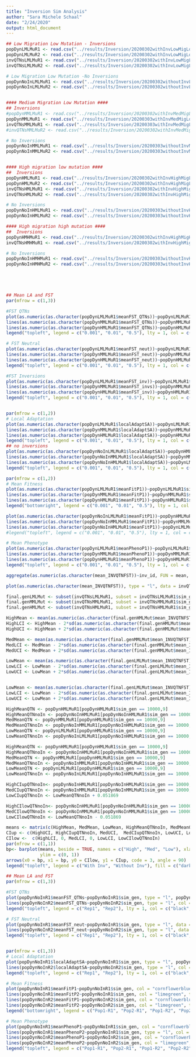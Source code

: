 ```yaml
---
title: "Inversion Sim Analysis"
author: "Sara Michele Schaal"
date: "2/24/2020"
output: html_document
---
```



```r
## Low Migration Low Mutation - Inversions 
popDynLMLMuR1 <- read.csv("../results/Inversion/20200302withInvLowMigLowMut/1751568804886_outputPopDynam.csv")
popDynLMLMuR2 <- read.csv("../results/Inversion/20200302withInvLowMigLowMut/1751570485992_outputPopDynam.csv")
invQTNsLMLMuR1 <- read.csv("../results/Inversion/20200302withInvLowMigLowMut/1751568804886_outputInvTime.csv")
invQTNsLMLMuR2 <- read.csv("../results/Inversion/20200302withInvLowMigLowMut/1751570485992_outputInvTime.csv")

# Low Migration Low Mutation -No Inversions
popDynNoInLMLMuR1 <- read.csv("../results/Inversion/20200302withoutInvLowMigLowMut/1751566183207_outputPopDynam.csv")
popDynNoInLMLMuR2 <- read.csv("../results/Inversion/20200302withoutInvLowMigLowMut/1751626452845_outputPopDynam.csv")


#### Medium Migration Low Mutation ####
## Inversions
#popDynMMLMuR1 <- read.csv("../results/Inversion/20200302withInvMedMigLowMut/1751572690982_outputPopDynam.csv")
popDynMMLMuR1 <- read.csv("../results/Inversion/20200303withInvMedMigLowMut/2065972841416_outputPopDynam.csv")
invQTNsMMLMuR1 <- read.csv("../results/Inversion/20200303withInvMedMigLowMut/2065972841416_outputInvTime.csv")
#invQTNsMMLMuR2 <- read.csv("../results/Inversion/20200302withInvMedMigLowMut/1751582301417_outputInvTime.csv")

# No Inversions
popDynNoInMMLMuR1 <- read.csv("../results/Inversion/20200303withoutInvMedMigLowMut/1751629716441_outputPopDynam.csv")
popDynNoInMMLMuR2 <- read.csv("../results/Inversion/20200303withoutInvMedMigLowMut/1751630159938_outputPopDynam.csv")


#### High migration low mutation ####
##  Inversions
popDynHMLMuR1 <- read.csv("../results/Inversion/20200302withInvHighMigLowMut/1751625359138_outputPopDynam.csv")
popDynHMLMuR2 <- read.csv("../results/Inversion/20200302withInvHighMigLowMut/1751583067058_outputPopDynam.csv")
invQTNsHMLMuR1 <- read.csv("../results/Inversion/20200302withInvHighMigLowMut/1751625359138_outputInvTime.csv")
invQTNsHMLMuR2 <- read.csv("../results/Inversion/20200302withInvHighMigLowMut/1751583067058_outputInvTime.csv")

# No Inversions
popDynNoInHMLMuR1 <- read.csv("../results/Inversion/20200303withoutInvHighMigLowMut/1751628536499_outputPopDynam.csv")
popDynNoInHMLMuR2 <- read.csv("../results/Inversion/20200303withoutInvHighMigLowMut/1751629252645_outputPopDynam.csv")

#### High migration high mutation ####
##  Inversions
popDynHMHMuR1 <- read.csv("../results/Inversion/20200302withInvHighMigHighMut/1751583946190_outputPopDynam.csv")
invQTNsHMHMuR1 <- read.csv("../results/Inversion/20200302withInvHighMigHighMut/1751583946190_outputInvTime.csv")

# No Inversions
popDynNoInHMHMuR1 <- read.csv("../results/Inversion/20200303withoutInvHighMigHighMu/1751616892960_outputPopDynam.csv")
popDynNoInHMHMuR2 <- read.csv("../results/Inversion/20200303withoutInvHighMigHighMu/1751620201657_outputPopDynam.csv")





## Mean LA and FST
par(mfrow = c(1,3))

#FST QTNs
plot(as.numeric(as.character(popDynLMLMuR1$meanFST_QTNs))~popDynLMLMuR1$sim_gen, type = "l", data = popDynLMLMuR1, ylab = "Mean FST", xlab = "Generation", ylim = c(0,0.7), main = "QTN Muts")
lines(as.numeric(as.character(popDynMMLMuR1$meanFST_QTNs))~popDynMMLMuR1$sim_gen, type = "l", col = "blue", data = popDynMMLMuR1)
lines(as.numeric(as.character(popDynHMLMuR1$meanFST_QTNs))~popDynHMLMuR1$sim_gen, type = "l", col = "red", data = popDynHMLMuR1)
legend("topleft", legend = c("0.001", "0.01", "0.5"), lty = 1, col = c("black", "blue", "red"), cex = 0.7, title = "Migration")

# FST Neutral
plot(as.numeric(as.character(popDynLMLMuR1$meanFST_neut))~popDynLMLMuR1$sim_gen, type = "l", data = popDynLMLMuR1, ylab = "Mean FST", xlab = "Generation", ylim = c(0,0.7), main = "Neut Muts")
lines(as.numeric(as.character(popDynMMLMuR1$meanFST_neut))~popDynMMLMuR1$sim_gen, type = "l", col = "blue", data = popDynMMLMuR1)
lines(as.numeric(as.character(popDynHMLMuR1$meanFST_neut))~popDynHMLMuR1$sim_gen, type = "l", col = "red", data = popDynHMLMuR1)
legend("topleft", legend = c("0.001", "0.01", "0.5"), lty = 1, col = c("black", "blue", "red"), cex = 0.7, title = "Migration")

#FST Inversions
plot(as.numeric(as.character(popDynLMLMuR1$meanFST_inv))~popDynLMLMuR1$sim_gen, type = "l", data = popDynLMLMuR1, ylab = "Mean FST", xlab = "Generation", ylim = c(0,1), main = "Inv Muts")
lines(as.numeric(as.character(popDynMMLMuR1$meanFST_invs))~popDynMMLMuR1$sim_gen, type = "l", col = "blue", data = popDynMMLMuR1)
lines(as.numeric(as.character(popDynHMLMuR1$meanFST_inv))~popDynHMLMuR1$sim_gen, type = "l", col = "red", data = popDynHMLMuR1)
legend("topleft", legend = c("0.001", "0.01", "0.5"), lty = 1, col = c("black", "blue", "red"), cex = 0.7, title = "Migration")


par(mfrow = c(1,2))
# Local Adaptation
plot(as.numeric(as.character(popDynLMLMuR1$localAdaptSA))~popDynLMLMuR1$sim_gen, type = "l", data = popDynLMLMuR1, ylab = "Local Adaptation", xlab = "Generation", ylim = c(0,1), main = "With Inversions")
lines(as.numeric(as.character(popDynMMLMuR1$localAdaptSA))~popDynMMLMuR1$sim_gen, type = "l", col = "blue", data = popDynMMLMuR1)
lines(as.numeric(as.character(popDynHMLMuR1$localAdaptSA))~popDynHMLMuR1$sim_gen, type = "l", col = "red", data = popDynHMLMuR1)
legend("topleft", legend = c("0.001", "0.01", "0.5"), lty = 1, col = c("black", "blue", "red"), cex = 0.7, title = "Migration")
## no inversions
plot(as.numeric(as.character(popDynNoInLMLMuR1$localAdaptSA))~popDynHMLMuR1$sim_gen, type = "l", data = popDynHMLMuR1, ylab = "Local Adaptation", xlab = "Generation", ylim = c(0,1), main = "Without Inversions")
lines(as.numeric(as.character(popDynNoInMMLMuR1$localAdaptSA))~popDynMMLMuR1$sim_gen, type = "l", col = "blue", data = popDynMMLMuR1)
lines(as.numeric(as.character(popDynNoInHMLMuR1$localAdaptSA))~popDynLMLMuR1$sim_gen, type = "l", col = "red", data = popDynLMLMuR1)
legend("topleft", legend = c("0.001", "0.01", "0.5"), lty = 1, col = c("black", "blue", "red"), cex = 0.7, title = "Migration")

par(mfrow = c(1,2))
# Mean Fitness
plot(as.numeric(as.character(popDynLMLMuR1$meanFitP1))~popDynLMLMuR1$sim_gen, type = "l", data = popDynLMLMuR1, ylab = "Mean Population Fitness", xlab = "Generation", ylim = c(0,1), main = "With Inversions")
lines(as.numeric(as.character(popDynMMLMuR1$meanFitP1))~popDynMMLMuR1$sim_gen, type = "l", col = "blue", data = popDynMMLMuR1)
lines(as.numeric(as.character(popDynHMLMuR1$meanFitP1))~popDynHMLMuR1$sim_gen, type = "l", col = "red", data = popDynHMLMuR1)
legend("bottomright", legend = c("0.001", "0.01", "0.5"), lty = 1, col = c("black", "blue", "red"), cex = 0.7, title = "Migration")

plot(as.numeric(as.character(popDynNoInLMLMuR1$meanFitP1))~popDynHMLMuR1$sim_gen, type = "l", data = popDynHMLMuR1, ylab = "Mean Population Fitness", xlab = "Generation", ylim = c(0,1), main = "Without Inversions")
lines(as.numeric(as.character(popDynNoInMMLMuR1$meanFitP1))~popDynMMLMuR1$sim_gen, type = "l", col = "blue", data = popDynMMLMuR1)
lines(as.numeric(as.character(popDynNoInHMLMuR1$meanFitP1))~popDynLMLMuR1$sim_gen, type = "l", col = "red", data = popDynLMLMuR1)
#legend("topleft", legend = c("0.001", "0.01", "0.5"), lty = 1, col = c("black", "blue", "red"), cex = 0.7, title = "Migration")

# Mean Phenotype
plot(as.numeric(as.character(popDynLMLMuR1$meanPhenoP1))~popDynLMLMuR1$sim_gen, type = "l", data = popDynLMLMuR1, ylab = "Mean Phenotype", xlab = "Generation", ylim = c(0,1))
lines(as.numeric(as.character(popDynMMLMuR1$meanPhenoP1))~popDynMMLMuR1$sim_gen, type = "l", col = "blue", data = popDynMMLMuR1)
lines(as.numeric(as.character(popDynHMLMuR1$meanPhenoP1))~popDynHMLMuR1$sim_gen, type = "l", col = "red", data = popDynHMLMuR1)
legend("topleft", legend = c("0.001", "0.01", "0.5"), lty = 1, col = c("black", "blue", "red"), cex = 0.7, title = "Migration")


```



```r

aggregate(as.numeric(as.character(mean_INVQTNFST))~inv_id, FUN = mean, data = invQTNsR1[invQTNsR1$sim_gen == 10000,])

plot(as.numeric(as.character(mean_INVQTNFST)), type = "l", data = invQTNsR1[invQTNsR1$sim_gen == 10000,] )

final.genLMLMut <- subset(invQTNsLMLMuR1, subset = invQTNsLMLMuR1$sim_gen == 10000)
final.genMMLMut <- subset(invQTNsMMLMuR1, subset = invQTNsMMLMuR1$sim_gen == 10000)
final.genHMLMut <- subset(invQTNsHMLMuR1, subset = invQTNsHMLMuR1$sim_gen == 10000)

HighMean <- mean(as.numeric(as.character(final.genHMLMut$mean_INVQTNFST)), na.rm = TRUE)
HighLCI <- HighMean - 2*sd(as.numeric(as.character(final.genHMLMut$mean_INVQTNFST)), na.rm = TRUE)/sqrt(length(final.genHMLMut$mean_INVQTNFST))
HighUCI <- HighMean + 2*sd(as.numeric(as.character(final.genHMLMut$mean_INVQTNFST)), na.rm = TRUE)/sqrt(length(final.genHMLMut$mean_INVQTNFST))

MedMean <- mean(as.numeric(as.character(final.genMMLMut$mean_INVQTNFST)), na.rm = TRUE)
MedLCI <- MedMean - 2*sd(as.numeric(as.character(final.genMMLMut$mean_INVQTNFST)), na.rm = TRUE)/sqrt(length(final.genMMLMut$mean_INVQTNFST))
MedUCI <- MedMean + 2*sd(as.numeric(as.character(final.genMMLMut$mean_INVQTNFST)), na.rm = TRUE)/sqrt(length(final.genMMLMut$mean_INVQTNFST))

LowMean <- mean(as.numeric(as.character(final.genLMLMut$mean_INVQTNFST)), na.rm = TRUE)
LowLCI <- LowMean - 2*sd(as.numeric(as.character(final.genLMLMut$mean_INVQTNFST)), na.rm = TRUE)/sqrt(length(final.genLMLMut$mean_INVQTNFST))
LowUCI <- LowMean + 2*sd(as.numeric(as.character(final.genLMLMut$mean_INVQTNFST)), na.rm = TRUE)/sqrt(length(final.genLMLMut$mean_INVQTNFST))


LowMean <- mean(as.numeric(as.character(final.genLMLMut$mean_INVQTNFST)), na.rm = TRUE)
LowLCI <- LowMean - 2*sd(as.numeric(as.character(final.genLMLMut$mean_INVQTNFST)), na.rm = TRUE)/sqrt(length(final.genLMLMut$mean_INVQTNFST))
LowUCI <- LowMean + 2*sd(as.numeric(as.character(final.genLMLMut$mean_INVQTNFST)), na.rm = TRUE)/sqrt(length(final.genLMLMut$mean_INVQTNFST))

HighMeanQTN <- popDynHMLMuR1[popDynHMLMuR1$sim_gen == 10000,9]
HighMeanQTNnoIn <- popDynNoInHMLMuR1[popDynNoInHMLMuR1$sim_gen == 10000,9]
MedMeanQTN <- popDynMMLMuR1[popDynHMLMuR1$sim_gen == 10000,9]
MedMeanQTNnoIn <- popDynNoInMMLMuR1[popDynNoInHMLMuR1$sim_gen == 10000,9]
LowMeanQTN <- popDynLMLMuR1[popDynHMLMuR1$sim_gen == 10000,9]
LowMeanQTNnoIn <- popDynNoInLMLMuR1[popDynNoInHMLMuR1$sim_gen == 10000,9]

HighMeanQTN <- popDynHMLMuR1[popDynHMLMuR1$sim_gen == 10000,9]
HighMeanQTNnoIn <- popDynNoInHMLMuR1[popDynNoInHMLMuR1$sim_gen == 10000,9]
MedMeanQTN <- popDynMMLMuR1[popDynHMLMuR1$sim_gen == 10000,9]
MedMeanQTNnoIn <- popDynNoInMMLMuR1[popDynNoInHMLMuR1$sim_gen == 10000,9]
LowMeanQTN <- popDynLMLMuR1[popDynHMLMuR1$sim_gen == 10000,9]
LowMeanQTNnoIn <- popDynNoInLMLMuR1[popDynNoInHMLMuR1$sim_gen == 10000,9]

HighCIupQTNnoIn<- popDynNoInHMLMuR1[popDynNoInHMLMuR1$sim_gen == 10000,10]
MedCIupQTNnoIn <- popDynNoInMMLMuR1[popDynNoInMMLMuR1$sim_gen == 10000,10]
LowCIupQTNnoIn <- LowMeanQTNnoIn + 0.051869

HighCIlowQTNnoIn<- popDynNoInHMLMuR1[popDynNoInHMLMuR1$sim_gen == 10000,11]
MedCIlowQTNnoIn <- popDynNoInMMLMuR1[popDynNoInMMLMuR1$sim_gen == 10000,11]
LowCIlowQTNnoIn <- LowMeanQTNnoIn - 0.051869 

means <- matrix(c(HighMean, MedMean, LowMean, HighMeanQTNnoIn, MedMeanQTNnoIn, LowMeanQTNnoIn), nrow = 2, byrow = TRUE)
CIup <- c(HighUCI, HighCIupQTNnoIn, MedUCI,  MedCIupQTNnoIn, LowUCI, LowCIupQTNnoIn)
CIlow <-  c(HighLCI, 0, MedLCI, 0, LowLCI, LowCIlowQTNnoIn)
par(mfrow = c(1,1))
bp<- barplot(means, beside = TRUE, names = c("High", "Med", "Low"), xlab = "Migration Rate",
             ylim = c(0, 1))
arrows(x0 = bp, x1 = bp, y0 = CIlow, y1 = CIup, code = 3, angle = 90)
legend("topleft", legend = c("With Inv", "Without Inv"), fill = c("darkgrey", "lightgrey"))
```


```r

## Mean LA and FST
par(mfrow = c(1,3))

#FST QTNs
plot(popDynNoInR1$meanFST_QTNs~popDynNoInR1$sim_gen, type = "l", popDynNoInR1[popDynNoInR1$sim_gen <= 10000,], ylab = "Mean FST", xlab = "Generation", ylim = c(0,0.7), main = "QTN Muts")
lines(popDynNoInR2$meanFST_QTNs~popDynNoInR2$sim_gen, type = "l", col = "red", data = popDynNoInR2[popDynNoInR2$sim_gen <= 10000,])
legend("topleft", legend = c("Rep1", "Rep2"), lty = 1, col = c("black", "red"), cex = 0.7)

# FST Neutral
plot(popDynNoInR1$meanFST_neut~popDynNoInR1$sim_gen, type = "l", data = popDynNoInR1[popDynNoInR1$sim_gen <= 10000,], ylab = "Mean FST", xlab = "Generation", ylim = c(0,0.7), main = "Neutral Muts")
lines(popDynNoInR2$meanFST_neut~popDynNoInR2$sim_gen, type = "l", data = popDynNoInR2[popDynNoInR2$sim_gen <= 10000,], ylab = "Mean FST", xlab = "Generation", ylim = c(0,0.7), col = "red")
legend("topleft", legend = c("Rep1", "Rep2"), lty = 1, col = c("black", "red"), cex = 0.7)


par(mfrow = c(1,3))
# Local Adaptation
plot(popDynNoInR1$localAdaptSA~popDynNoInR1$sim_gen, type = "l", popDynNoInR1[popDynNoInR1$sim_gen <= 10000,], ylab = "SA Local Adaptation", xlab = "Generation")
lines(popDynNoInR2$localAdaptSA~popDynNoInR2$sim_gen, type = "l", col = "red", data = popDynNoInR2[popDynNoInR2$sim_gen <= 10000,])
legend("topleft", legend = c("Rep1", "Rep2"), lty = 1, col = c("black", "red"))

# Mean Fitness
plot(popDynNoInR1$meanFitP1~popDynNoInR1$sim_gen, col = "cornflowerblue", type = "l", ylab = "Mean Fitness", xlab = "Generation")
lines(popDynNoInR1$meanFitP2~popDynNoInR1$sim_gen, col = "limegreen", type = "l")
lines(popDynNoInR2$meanFitP1~popDynNoInR2$sim_gen, col = "cornflowerblue", type = "l", lty = 2)
lines(popDynNoInR2$meanFitP2~popDynNoInR2$sim_gen, col = "limegreen", type = "l", lty = 2)
legend("bottomright", legend = c("Pop1-R1", "Pop2-R1", "Pop1-R2", "Pop2-R2"), lty = c(1,2,1,2), col = c("cornflowerblue", "cornflowerblue", "limegreen", "limegreen"), cex = 0.7)

# Mean Phenotype
plot(popDynNoInR1$meanPhenoP1~popDynNoInR1$sim_gen, col = "cornflowerblue", type = "l", ylab = "Mean Phenotype", xlab = "Generation", ylim = c(-1, 1))
lines(popDynNoInR1$meanPhenoP2~popDynNoInR1$sim_gen, type = "l", col = "limegreen")
lines(popDynNoInR2$meanPhenoP1~popDynNoInR2$sim_gen, col = "cornflowerblue", type = "l", lty = 2)
lines(popDynNoInR2$meanPhenoP2~popDynNoInR2$sim_gen, col = "limegreen", type = "l", lty = 2)
legend("topleft", legend = c("Pop1-R1", "Pop2-R1", "Pop1-R2", "Pop2-R2"), lty = c(1,2,1,2), col = c("cornflowerblue", "cornflowerblue", "limegreen", "limegreen"), cex = 0.7)


```



```r


```